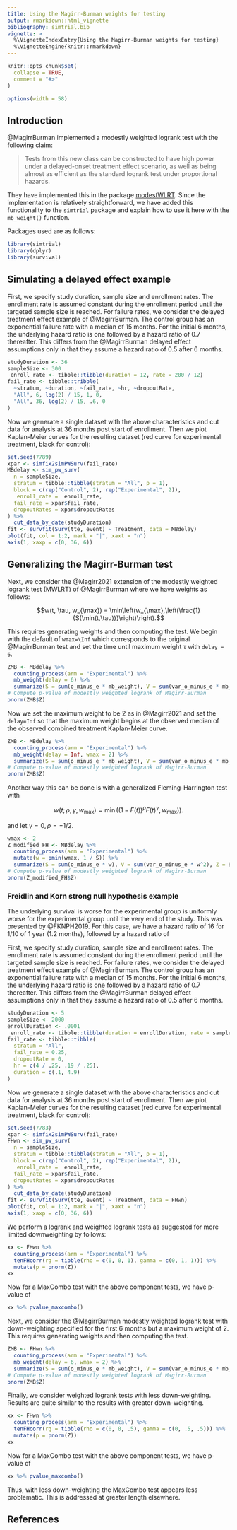 ```yaml
---
title: Using the Magirr-Burman weights for testing
output: rmarkdown::html_vignette
bibliography: simtrial.bib
vignette: >
  %\VignetteIndexEntry{Using the Magirr-Burman weights for testing}
  %\VignetteEngine{knitr::rmarkdown}
---
```


```r
knitr::opts_chunk$set(
  collapse = TRUE,
  comment = "#>"
)

options(width = 58)
```

## Introduction

@MagirrBurman implemented a modestly weighted logrank test with the following claim:

> Tests from this new class can be constructed to have high power under a
> delayed-onset treatment effect scenario, as well as being almost as efficient
> as the standard logrank test under proportional hazards.

They have implemented this in the package [modestWLRT](https://github.com/dominicmagirr/modestWLRT).
Since the implementation is relatively straightforward, we have added this functionality to the `simtrial` package and explain how to use it here with the `mb_weight()` function.

Packages used are as follows:

```r
library(simtrial)
library(dplyr)
library(survival)
```

## Simulating a delayed effect example

First, we specify study duration, sample size and enrollment rates. The enrollment rate is assumed constant during the enrollment period until the targeted sample size is reached.
For failure rates, we consider the delayed treatment effect example of @MagirrBurman.
The control group has an exponential failure rate with a median of 15 months.
For the initial 6 months, the underlying hazard ratio is one followed by a hazard ratio of 0.7 thereafter.
This differs from the @MagirrBurman delayed effect assumptions only in that they assume a hazard ratio of 0.5 after 6 months.

```r
studyDuration <- 36
sampleSize <- 300
 enroll_rate <- tibble::tibble(duration = 12, rate = 200 / 12)
fail_rate <- tibble::tribble(
  ~stratum, ~duration, ~fail_rate, ~hr, ~dropoutRate,
  "All", 6, log(2) / 15, 1, 0,
  "All", 36, log(2) / 15, .6, 0
)
```

Now we generate a single dataset with the above characteristics and cut data for analysis at 36 months post start of enrollment.
Then we plot Kaplan-Meier curves for the resulting dataset (red curve for experimental treatment, black for control):

```r
set.seed(7789)
xpar <- simfix2simPWSurv(fail_rate)
MBdelay <- sim_pw_surv(
  n = sampleSize,
  stratum = tibble::tibble(stratum = "All", p = 1),
  block = c(rep("Control", 2), rep("Experimental", 2)),
   enroll_rate =  enroll_rate,
  fail_rate = xpar$fail_rate,
  dropoutRates = xpar$dropoutRates
) %>%
  cut_data_by_date(studyDuration)
fit <- survfit(Surv(tte, event) ~ Treatment, data = MBdelay)
plot(fit, col = 1:2, mark = "|", xaxt = "n")
axis(1, xaxp = c(0, 36, 6))
```

## Generalizing the Magirr-Burman test

Next, we consider the @Magirr2021 extension of the modestly weighted logrank test (MWLRT) of  @MagirrBurman where we have weights as follows:

$$w(t, \tau, w_{\max}) = \min\left(w_{\max},\left(\frac{1}{S(\min(t,\tau))}\right)\right).$$

This requires generating weights and then computing the test.
We begin with the default of `wmax=\Inf` which corresponds to the original @MagirrBurman test and set the time until maximum weight $\tau$ with `delay = 6`.

```r
ZMB <- MBdelay %>%
  counting_process(arm = "Experimental") %>%
  mb_weight(delay = 6) %>%
  summarize(S = sum(o_minus_e * mb_weight), V = sum(var_o_minus_e * mb_weight^2), Z = S / sqrt(V))
# Compute p-value of modestly weighted logrank of Magirr-Burman
pnorm(ZMB$Z)
```

Now we set the maximum weight to be 2 as in @Magirr2021 and set the `delay=Inf` so that the maximum weight begins at the observed median of the observed combined treatment Kaplan-Meier curve.

```r
ZMB <- MBdelay %>%
  counting_process(arm = "Experimental") %>%
  mb_weight(delay = Inf, wmax = 2) %>%
  summarize(S = sum(o_minus_e * mb_weight), V = sum(var_o_minus_e * mb_weight^2), Z = S / sqrt(V))
# Compute p-value of modestly weighted logrank of Magirr-Burman
pnorm(ZMB$Z)
```

Another way this can be done is with a generalized Fleming-Harrington test with

$$w(t; \rho, \gamma, w_{\max})= \min((1-F(t))^\rho F(t)^\gamma, w_{\max})).$$

and let $\gamma=0, \rho = -1/2.$

```r
wmax <- 2
Z_modified_FH <- MBdelay %>%
  counting_process(arm = "Experimental") %>%
  mutate(w = pmin(wmax, 1 / S)) %>%
  summarize(S = sum(o_minus_e * w), V = sum(var_o_minus_e * w^2), Z = S / sqrt(V))
# Compute p-value of modestly weighted logrank of Magirr-Burman
pnorm(Z_modified_FH$Z)
```

### Freidlin and Korn strong null hypothesis example

The underlying survival is worse for the experimental group is uniformly worse for the experimental group until the very end of the study.
This was presented by @FKNPH2019. For this case, we have a hazard ratio of 16 for 1/10 of 1 year (1.2 months), followed by a hazard ratio of

First, we specify study duration, sample size and enrollment rates. The enrollment rate is assumed constant during the enrollment period until the targeted sample size is reached.
For failure rates, we consider the delayed treatment effect example of @MagirrBurman.
The control group has an exponential failure rate with a median of 15 months.
For the initial 6 months, the underlying hazard ratio is one followed by a hazard ratio of 0.7 thereafter.
This differs from the @MagirrBurman delayed effect assumptions only in that they assume a hazard ratio of 0.5 after 6 months.

```r
studyDuration <- 5
sampleSize <- 2000
enrollDuration <- .0001
 enroll_rate <- tibble::tibble(duration = enrollDuration, rate = sampleSize / enrollDuration)
fail_rate <- tibble::tibble(
  stratum = "All",
  fail_rate = 0.25,
  dropoutRate = 0,
  hr = c(4 / .25, .19 / .25),
  duration = c(.1, 4.9)
)
```

Now we generate a single dataset with the above characteristics and cut data for analysis at 36 months post start of enrollment.
Then we plot Kaplan-Meier curves for the resulting dataset (red curve for experimental treatment, black for control):

```r
set.seed(7783)
xpar <- simfix2simPWSurv(fail_rate)
FHwn <- sim_pw_surv(
  n = sampleSize,
  stratum = tibble::tibble(stratum = "All", p = 1),
  block = c(rep("Control", 2), rep("Experimental", 2)),
   enroll_rate =  enroll_rate,
  fail_rate = xpar$fail_rate,
  dropoutRates = xpar$dropoutRates
) %>%
  cut_data_by_date(studyDuration)
fit <- survfit(Surv(tte, event) ~ Treatment, data = FHwn)
plot(fit, col = 1:2, mark = "|", xaxt = "n")
axis(1, xaxp = c(0, 36, 6))
```

We perform a logrank and weighted logrank tests as suggested for more limited downweighting by follows:

```r
xx <- FHwn %>%
  counting_process(arm = "Experimental") %>%
  tenFHcorr(rg = tibble(rho = c(0, 0, 1), gamma = c(0, 1, 1))) %>%
  mutate(p = pnorm(Z))
xx
```

Now for a MaxCombo test with the above component tests, we have p-value of

```r
xx %>% pvalue_maxcombo()
```

Next, we consider the @MagirrBurman modestly weighted logrank test with down-weighting specified for the first 6 months but a maximum weight of 2.
This requires generating weights and then computing the test.

```r
ZMB <- FHwn %>%
  counting_process(arm = "Experimental") %>%
  mb_weight(delay = 6, wmax = 2) %>%
  summarize(S = sum(o_minus_e * mb_weight), V = sum(var_o_minus_e * mb_weight^2), Z = S / sqrt(V))
# Compute p-value of modestly weighted logrank of Magirr-Burman
pnorm(ZMB$Z)
```

Finally, we consider weighted logrank tests with less down-weighting.
Results are quite similar to the results with greater down-weighting.

```r
xx <- FHwn %>%
  counting_process(arm = "Experimental") %>%
  tenFHcorr(rg = tibble(rho = c(0, 0, .5), gamma = c(0, .5, .5))) %>%
  mutate(p = pnorm(Z))
xx
```

Now for a MaxCombo test with the above component tests, we have p-value of

```r
xx %>% pvalue_maxcombo()
```

Thus, with less down-weighting the MaxCombo test appears less problematic.
This is addressed at greater length elsewhere.

## References
